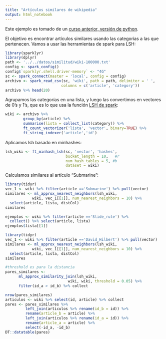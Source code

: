 ```yaml
---
title: "Artículos similares de wikipedia"
output: html_notebook
---
```


Este ejemplo es tomado de un [curso anterior, versión de python](https://github.com/elmer-garduno/metodos-analiticos/blob/master/Lecture_2_Similarity_Spark.ipynb).

El objetivo es encontrar artículos similares usando las categorías 
a las que pertenecen. Vamos a usar las herramientas de spark para LSH:

```r
library(sparklyr)
library(dplyr)
path <- '../../datos/similitud/wiki-100000.txt'
config <- spark_config()
config$`sparklyr.shell.driver-memory` <- "4G"
sc <- spark_connect(master = 'local', config = config)
archivo <- spark_read_csv(sc, 'wiki', path = path, delimiter = ' ',
                         columns = c('article', 'category')) 
archivo %>% head(20)
```

Agrupamos las categorías en una lista, y luego las convertimos
en vectores de 0's y 1's, que es lo que usa la función [LSH de spark](https://spark.apache.org/docs/2.1.0/ml-features.html#minhash-for-jaccard-distance):

```r
wiki <- archivo %>%
        group_by(article) %>%
        summarise(lista = collect_list(category)) %>%
        ft_count_vectorizer('lista', 'vector', binary=TRUE) %>%
        ft_string_indexer('article','id')
```

Aplicamos lsh basado en minhashes:

```r
lsh_wiki <- ft_minhash_lsh(sc, 'vector', 'hashes', 
                           bucket_length = 10,   #r
                           num_hash_tables = 5, #b
                           dataset = wiki)
```

Calculamos similares al artículo "Submarine":

```r
library(tidyr)
vec_1 <- wiki %>% filter(article =='Submarine') %>% pull(vector)
similares <- ml_approx_nearest_neighbors(lsh_wiki, 
            wiki, vec_1[[1]], num_nearest_neighbors = 10) %>% 
  select(article, lista, distCol)
similares
```



```r
ejemplos <- wiki %>% filter(article =='Slide_rule') %>% 
  collect() %>% select(article, lista) 
ejemplos$lista[[1]]
```
```r
library(tidyr)
vec_1 <- wiki %>% filter(article =='David_Hilbert') %>% pull(vector)
similares <- ml_approx_nearest_neighbors(lsh_wiki, 
            wiki, vec_1[[1]], num_nearest_neighbors = 10) %>% 
  select(article, lista, distCol)
similares
```

```r
#threshold es para la distancia
pares_similares <- 
      ml_approx_similarity_join(lsh_wiki, 
                            wiki, wiki, threshold = 0.05) %>%
      filter(id_a > id_b) %>% collect

nrow(pares_similares)
articulos <- wiki %>% select(id, article) %>% collect
pares <- pares_similares %>% 
         left_join(articulos %>% rename(id_b = id)) %>%
         rename(article_b = article) %>%
         left_join(articulos %>% rename(id_a = id)) %>%
         rename(article_a = article) %>%
         select(-id_a, -id_b)
DT::datatable(pares)
```
